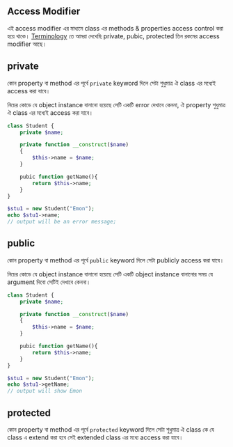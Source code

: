 ## Access Modifier 
এই access modifier এর মাধ্যমে class এর methods & properties access control করা হয়ে থাকে। [Terminology](/php/oop) তে আমরা দেখেছি private, pubic, protected তিন রকমের access modifier আছে।

## private 
কোন property বা method এর পূর্বে `private` keyword দিলে সেটা শুধুমাত্র ঐ class এর মধ্যেই access করা যাবে। 

নিচের কোডে যে object instance বানানো হয়েছে সেটি একটি  error দেখাবে কেননা, ঐ property শুধুমাত্র ঐ class এর মধ্যেই access করা যাবে।
```php copy 
class Student {
    private $name;

    private function __construct($name)
    {
        $this->name = $name;
    }

    pubic function getName(){
        return $this->name;
    }
}

$stu1 = new Student("Emon");
echo $stu1->name;
// output will be an error message;
```

## public 
কোন property বা method এর পূর্বে `public` keyword দিলে সেটা publicly access করা যাবে।

নিচের কোডে যে object instance বানানো হয়েছে সেটি একটি  object instance বানানোর সময় যে argument দিবো সেটিই দেখাবে কেননা।

```php copy 
class Student {
    private $name;

    private function __construct($name)
    {
        $this->name = $name;
    }

    pubic function getName(){
        return $this->name;
    }
}

$stu1 = new Student("Emon");
echo $stu1->getName;
// output will show Emon
```

## protected 
কোন property বা method এর পূর্বে `protected` keyword দিলে সেটা শুধুমাত্র ঐ class কে যে class এ extend করা হবে সেই extended class এর মধ্যে access করা যাবে।

